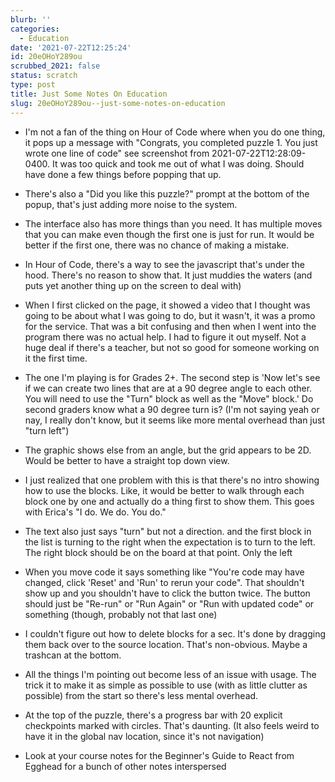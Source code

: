 ```yaml
---
blurb: ''
categories:
  - Education
date: '2021-07-22T12:25:24'
id: 20eOHoY289ou
scrubbed_2021: false
status: scratch
type: post
title: Just Some Notes On Education
slug: 20eOHoY289ou--just-some-notes-on-education
---
```


- I'm not a fan of the thing on Hour of Code where when you do one thing, it pops up a message with "Congrats, you completed puzzle 1. You just wrote one line of code" see screenshot from 2021-07-22T12:28:09-0400. It was too quick and took me out of what I was doing. Should have done a few things before popping that up. 

- There's also a "Did you like this puzzle?" prompt at the bottom of the popup, that's just adding more noise to the system. 

- The interface also has more things than you need. It has multiple moves that you can make even though the first one is just for run. It would be better if the first one, there was no chance of making a mistake. 

- In Hour of Code, there's a way to see the javascript that's under the hood. There's no reason to show that. It just muddies the waters (and puts yet another thing up on the screen to deal with)

- When I first clicked on the page, it showed a video that I thought was going to be about what I was going to do, but it wasn't, it was a promo for the service. That was a bit confusing and then when I went into the program there was no actual help. I had to figure it out myself. Not a huge deal if there's a teacher, but not so good for someone working on it the first time. 

- The one I'm playing is for Grades 2+. The second step is 'Now let's see if we can create two lines that are at a 90 degree angle to each other. You will need to use the "Turn" block as well as the "Move" block.' Do second graders know what a 90 degree turn is? (I'm not saying yeah or nay, I really don't know, but it seems like more mental overhead than just "turn left")

- The graphic shows else from an angle, but the grid appears to be 2D. Would be better to have a straight top down view. 

- I just realized that one problem with this is that there's no intro showing how to use the blocks. Like, it would be better to walk through each block one by one and actually do a thing first to show them. This goes with Erica's "I do. We do. You do."

- The text also just says "turn" but not a direction. and the first block in the list is turning to the right when the expectation is to turn to the left. The right block should be on the board at that point. Only the left

- When you move code it says something like "You're code may have changed, click 'Reset' and 'Run' to rerun your code". That shouldn't show up and you shouldn't have to click the button twice. The button should just be "Re-run" or "Run Again" or "Run with updated code" or something (though, probably not that last one)

- I couldn't figure out how to delete blocks for a sec. It's done by dragging them back over to the source location. That's non-obvious. Maybe a trashcan at the bottom. 

- All the things I'm pointing out become less of an issue with usage. The trick it to make it as simple as possible to use (with as little clutter as possible) from the start so there's less mental overhead. 

- At the top of the puzzle, there's a progress bar with 20 explicit checkpoints marked with circles. That's daunting. (It also feels weird to have it in the global nav location, since it's not navigation)

- Look at your course notes for the Beginner's Guide to React from Egghead for a bunch of other notes interspersed
